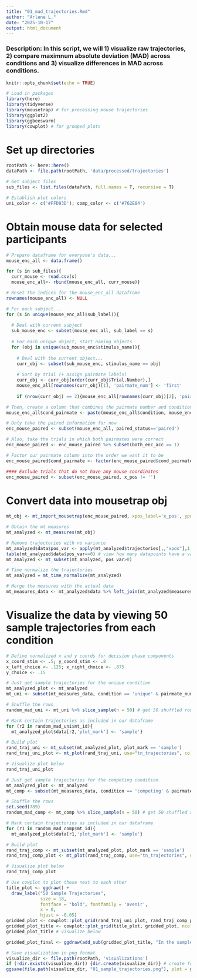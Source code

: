 ```yaml
---
title: "01_mad_trajectories.Rmd"
author: "Arlene L."
date: "2025-10-17"
output: html_document
---
```


### Description: In this script, we will 1) visualize raw trajectories, 2) compare maximnum absolute deviation (MAD) across conditions and 3) visualize differences in MAD across conditions.

```r
knitr::opts_chunk$set(echo = TRUE)
```

```r
# Load in packages
library(here) 
library(tidyverse)
library(mousetrap) # for processing mouse trajectories
library(ggplot2)
library(ggbeeswarm)
library(cowplot) # for grouped plots
```

# Set up directories
```r
rootPath <- here::here()
dataPath <- file.path(rootPath, 'data/processed/trajectories')

# Get subject files 
sub_files <- list.files(dataPath, full.names = T, recursive = T)

# Establish plot colors 
uni_color <- c('#FFD93D'); comp_color <- c('#762E84')
```


# Obtain mouse data for selected participants
```r
# Prepare dataframe for everyone's data... 
mouse_enc_all <- data.frame()

for (s in sub_files){
  curr_mouse <- read.csv(s)
  mouse_enc_all<- rbind(mouse_enc_all, curr_mouse)}

# Reset the indices for the mouse_enc_all dataframe 
rownames(mouse_enc_all) <- NULL
```

```r
# For each subject... 
for (s in unique(mouse_enc_all$sub_label)){
  
  # Deal with current subject 
  sub_mouse_enc <- subset(mouse_enc_all, sub_label == s)
  
  # For each unique object, start naming objects 
  for (obj in unique(sub_mouse_enc$stimulus_name)){
    
    # Deal with the current object...
    curr_obj <- subset(sub_mouse_enc, stimulus_name == obj)
    
    # Sort by trial (+ assign pairmate labels)
    curr_obj <- curr_obj[order(curr_obj$Trial.Number),]
    mouse_enc_all[rownames(curr_obj)[1], 'pairmate_num'] <- 'first'
    
    if (nrow(curr_obj) == 2){mouse_enc_all[rownames(curr_obj)[2], 'pairmate_num'] <- 'second'}}}

# Then, create a column that combines the pairmate number and condition...
mouse_enc_all$cond_pairmate <- paste(mouse_enc_all$condition, mouse_enc_all$pairmate_num, sep='-')
```

```r
# Only take the paired information for now
enc_mouse_paired <- subset(mouse_enc_all, paired_status=='paired')

# Also, take the trials in which both pairmates were correct
enc_mouse_paired <- enc_mouse_paired %>% subset(both_enc_acc == 1)

# Factor our pairmate column into the order we want it to be
enc_mouse_paired$cond_pairmate <- factor(enc_mouse_paired$cond_pairmate, c('unique-first', 'unique-second', 'competing-first', 'competing-second'))

#### Exclude trials that do not have any mouse coordinates
enc_mouse_paired <- subset(enc_mouse_paired, x_pos != '')
```

# Convert data into mousetrap obj
```r
mt_obj <- mt_import_mousetrap(enc_mouse_paired, xpos_label='x_pos', ypos_label='y_pos', timestamps_label='time_trajectories', mt_id_label=NULL, split=' ', duplicates='remove_first', unordered='warn',reset_timestamps=T, digits=NULL, verbose=F)

# Obtain the mt measures
mt_analyzed <- mt_measures(mt_obj)

# Remove trajectories with no variance
mt_analyzed$data$pos_var <- apply(mt_analyzed$trajectories[,,"xpos"],1,var,na.rm=TRUE) + apply(mt_analyzed$trajectories[,,"ypos"],1,var,na.rm=TRUE)
table(mt_analyzed$data$pos_var==0) # view how many datapoints have a variance of 0
mt_analyzed <- mt_subset(mt_analyzed, pos_var>0)

# Time normalize the trajectories
mt_analyzed = mt_time_normalize(mt_analyzed)

# Merge the measures with the actual data 
mt_measures_data <- mt_analyzed$data %>% left_join(mt_analyzed$measures, by='mt_id')
```

# Visualize the data by viewing 50 sample trajectories from each condition
```r
# Define normalized x and y coords for decision phase components
x_coord_stim <- .5; y_coord_stim <- .8
x_left_choice <- .125; x_right_choice <- .875
y_choice <- .15
```

```r
# Just get sample trajectories for the unique condition
mt_analyzed_plot <- mt_analyzed
mt_uni <- subset(mt_measures_data, condition == 'unique' & pairmate_num == 'second')

# Shuffle the rows 
random_mad_uni <- mt_uni %>% slice_sample(n = 50) # get 50 shuffled rows

# Mark certain trajectories as included in our dataframe
for (r2 in random_mad_uni$mt_id){
  mt_analyzed_plot$data[r2,'plot_mark'] <- 'sample'}

# Build plot
rand_traj_uni <- mt_subset(mt_analyzed_plot, plot_mark == 'sample')
rand_traj_uni_plot <- mt_plot(rand_traj_uni, use="tn_trajectories", color='plot_mark') + ylab('Y Coordinate (Normalized)') + xlab('X Coordinate (Normalized)') + theme_minimal() + scale_colour_manual(values=uni_color) + xlim(0, 1) + ylim(0, .85) + theme(plot.title = element_text(family = "Avenir"), legend.position = "none") + ggtitle("Unique goal") +  annotate("label", x = x_left_choice, y = y_choice, label = "Choice\n1", size=4, label.padding=unit(1, "lines"), alpha=.7) + annotate("label", x = x_right_choice, y = y_choice, label = "Choice\n2", size=4, label.padding=unit(1, "lines"), alpha=.7) + annotate("label", x = x_coord_stim, y = y_coord_stim, label = "Item", size=4, label.padding=unit(1, "lines"), alpha=.7)

# Visualize plot below
rand_traj_uni_plot
```

```r
# Just get sample trajectories for the competing condition 
mt_analyzed_plot <- mt_analyzed
mt_comp <- subset(mt_measures_data, condition == 'competing' & pairmate_num == 'second')

# Shuffle the rows 
set.seed(789)
random_mad_comp <- mt_comp %>% slice_sample(n = 50) # get 50 shuffled rows

# Mark certain trajectories as included in our dataframe
for (r1 in random_mad_comp$mt_id){
  mt_analyzed_plot$data[r1,'plot_mark'] <- 'sample'}

# Build plot
rand_traj_comp <- mt_subset(mt_analyzed_plot, plot_mark == 'sample')
rand_traj_comp_plot <- mt_plot(rand_traj_comp, use="tn_trajectories", color='plot_mark') +  ylab('Y Coordinate (Normalized)') + xlab('X Coordinate (Normalized)') + theme_minimal() + scale_colour_manual('plot_mark', labels = c("25 Sample Trajectories\n(Competing)"), values=comp_color) + xlim(0, 1) + ylim(0, .85) + theme(plot.title = element_text(family = "Avenir"), legend.position = "none") + ggtitle("Competing goal") + annotate("label", x = x_left_choice, y = y_choice, label = "Choice\n1", size=4, label.padding=unit(1, "lines"), alpha=.7) + annotate("label", x = x_right_choice, y = y_choice, label = "Choice\n2", size=4, label.padding=unit(1, "lines"), alpha=.7) + annotate("label", x = x_coord_stim, y = y_coord_stim, label = "Item", size=4, label.padding=unit(1, "lines"), alpha=.7)

# Visualize plot below
rand_traj_comp_plot
```


```r
# Use cowplot to plot these next to each other
title_plot <- ggdraw() +
  draw_label("50 Sample Trajectories",
             size = 18,
             fontface = "bold", fontfamily = 'avenir',
             x = 0,
             hjust = -0.05)
gridded_plot <- cowplot::plot_grid(rand_traj_uni_plot, rand_traj_comp_plot, ncol = 2, labels = c("A", "B"))
gridded_plot_title <- cowplot::plot_grid(title_plot, gridded_plot, ncol = 1, rel_heights = c(0.5, 5, 10))
gridded_plot_title # visualize below

gridded_plot_final <- ggdraw(add_sub(gridded_plot_title, "In the sample trajectories above, we observe increased movement between the choice options\nin the Competing goal condition. This suggests a reversal in x-axis direction\ntoward the unselected choice prior to the final decision.", size=12, fontfamily='avenir', fontface='italic')) # add annotation

# Save visualization in png format
visualize_dir <- file.path(rootPath, 'visualizations')
if (!dir.exists(visualize_dir)) {dir.create(visualize_dir)} # create folder if it doesn't exist yet...
ggsave(file.path(visualize_dir, "01_sample_trajectories.png"), plot = gridded_plot_final, width = 30, height = 20, units = "cm", dpi = 300, bg = "white")
```

